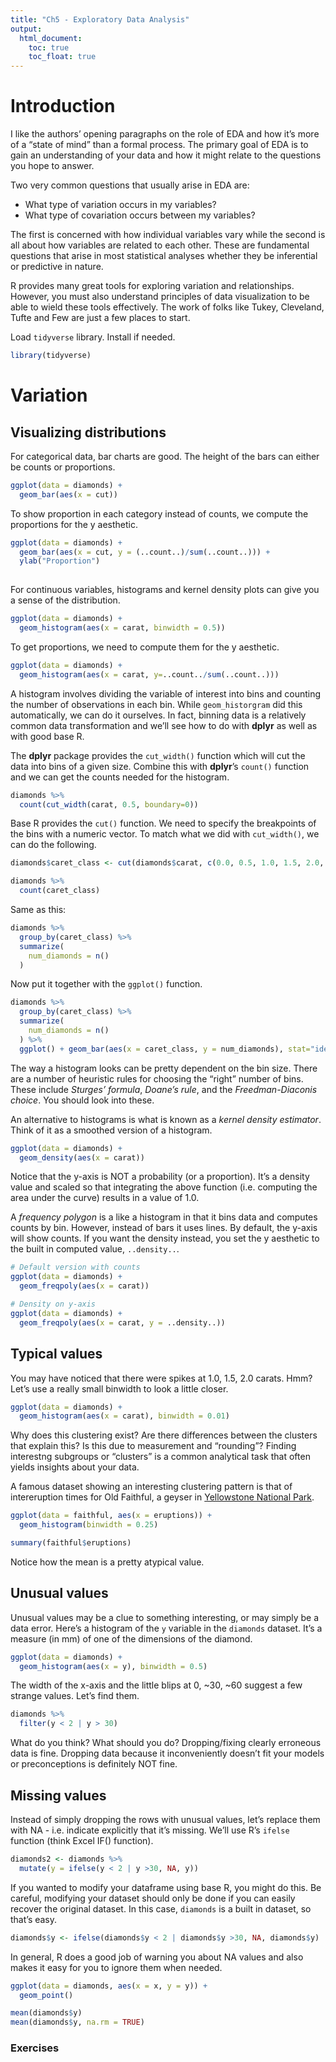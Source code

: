 ```yaml
---
title: "Ch5 - Exploratory Data Analysis"
output:
  html_document:
    toc: true
    toc_float: true
---
```


# Introduction

I like the authors' opening paragraphs on the role of EDA and how it's more of
a "state of mind" than a formal process. The primary goal of EDA is to gain
an understanding of your data and how it might relate to the questions you
hope to answer. 

Two very common questions that usually arise in EDA are:

* What type of variation occurs in my variables?
* What type of covariation occurs between my variables?

The first is concerned with how individual variables vary while the second
is all about how variables are related to each other. These are fundamental
questions that arise in most statistical analyses whether they be inferential
or predictive in nature.

R provides many great tools for exploring variation and relationships. However,
you must also understand principles of data visualization to be able to wield
these tools effectively. The work of folks like Tukey, Cleveland, Tufte and Few
are just a few places to start.

Load `tidyverse` library. Install if needed.

```r
library(tidyverse)
```

# Variation

## Visualizing distributions

For categorical data, bar charts are good. The height of the bars can either be
counts or proportions.

```r
ggplot(data = diamonds) + 
  geom_bar(aes(x = cut))
```

To show proportion in each category instead of counts, we compute the
proportions for the y aesthetic.

```r
ggplot(data = diamonds) + 
  geom_bar(aes(x = cut, y = (..count..)/sum(..count..))) + 
  ylab("Proportion")
  
```

For continuous variables, histograms and kernel density plots can give you
a sense of the distribution.

```r
ggplot(data = diamonds) +
  geom_histogram(aes(x = carat, binwidth = 0.5))
```

To get proportions, we need to compute them for the y aesthetic.

```r
ggplot(data = diamonds) +
  geom_histogram(aes(x = carat, y=..count../sum(..count..)))
```


A histogram involves dividing the variable of interest into bins and counting
the number of observations in each bin. While `geom_historgram` did this automatically,
we can do it ourselves. In fact, binning data is a relatively common data
transformation and we'll see how to do with **dplyr** as well as with
good base R.

The **dplyr** package provides the `cut_width()` function which
will cut the data into bins of a given size. Combine this with **dplyr**'s `count()`
function and we can get the counts needed for the histogram.

```r
diamonds %>%
  count(cut_width(carat, 0.5, boundary=0))
```

Base R provides the `cut()` function. We need to specify the breakpoints of the bins
with a numeric vector. To match what we did with `cut_width()`, we can do
the following.

```r
diamonds$caret_class <- cut(diamonds$carat, c(0.0, 0.5, 1.0, 1.5, 2.0, 2.5, 3.0, 3.5, 4.0, 4.5, 5.0))

```

```r
diamonds %>%
  count(caret_class) 
```

Same as this:

```r
diamonds %>%
  group_by(caret_class) %>%
  summarize(
    num_diamonds = n()
  )
```

Now put it together with the `ggplot()` function.

```r
diamonds %>%
  group_by(caret_class) %>%
  summarize(
    num_diamonds = n()
  ) %>%
  ggplot() + geom_bar(aes(x = caret_class, y = num_diamonds), stat="identity")
```

The way a histogram looks can be pretty dependent on the bin size. There are a
number of heuristic rules for choosing the "right" number of bins. These include
*Sturges' formula*, *Doane's rule*, and the *Freedman-Diaconis choice*. You should
look into these.

An alternative to histograms is what is known as a *kernel density estimator*. Think
of it as a smoothed version of a histogram. 

```r
ggplot(data = diamonds) +
  geom_density(aes(x = carat))
```

Notice that the y-axis is NOT a probability (or a proportion). It's a density value
and scaled so that integrating the above function (i.e. computing the area under
the curve) results in a value of 1.0.

A *frequency polygon* is a like a histogram in that it bins data and computes counts
by bin. However, instead of bars it uses lines. By default, the y-axis will show 
counts. If you want the density instead, you set the y aesthetic to the built in
computed value, `..density..`.

```r
# Default version with counts
ggplot(data = diamonds) +
  geom_freqpoly(aes(x = carat))
```

```r
# Density on y-axis
ggplot(data = diamonds) +
  geom_freqpoly(aes(x = carat, y = ..density..))
```

## Typical values

You may have noticed that there were spikes at 1.0, 1.5, 2.0 carats. Hmm? Let's
use a really small binwidth to look a little closer.

```r
ggplot(data = diamonds) +
  geom_histogram(aes(x = carat), binwidth = 0.01)
```

Why does this clustering exist? Are there differences between the clusters that
explain this? Is this due to measurement and "rounding"? Finding interestng subgroups
or "clusters" is a common analytical task that often yields insights about your data.

A famous dataset showing an interesting clustering pattern is that of intereruption 
times for Old Faithful, a geyser in [Yellowstone National Park](https://www.nps.gov/yell/index.htm).

```r
ggplot(data = faithful, aes(x = eruptions)) +
  geom_histogram(binwidth = 0.25)
```

```r
summary(faithful$eruptions)
```

Notice how the mean is a pretty atypical value.

## Unusual values

Unusual values may be a clue to something interesting, or may simply be a data error. 
Here's a histogram of the `y` variable in the `diamonds` dataset. It's a measure (in mm) of one of the dimensions of the diamond.

```r
ggplot(data = diamonds) +
  geom_histogram(aes(x = y), binwidth = 0.5)
```

The width of the x-axis and the little blips at 0, ~30, ~60 suggest a few strange
values. Let's find them.

```r
diamonds %>%
  filter(y < 2 | y > 30)
```

What do you think? What should you do? Dropping/fixing clearly erroneous data is fine.
Dropping data because it inconveniently doesn't fit your models or preconceptions is
definitely NOT fine. 

## Missing values

Instead of simply dropping the rows with unusual values, let's replace them with NA - i.e. indicate explicitly that it's missing. We'll use R's `ifelse` function (think Excel
IF() function).

```r
diamonds2 <- diamonds %>%
  mutate(y = ifelse(y < 2 | y >30, NA, y))
```

If you wanted to modify your dataframe using base R, you might do this. Be careful,
modifying your dataset should only be done if you can easily recover the original
dataset. In this case, `diamonds` is a built in dataset, so that's easy.

```r
diamonds$y <- ifelse(diamonds$y < 2 | diamonds$y >30, NA, diamonds$y)
```

In general, R does a good job of warning you about NA values and also makes it easy
for you to ignore them when needed.

```r
ggplot(data = diamonds, aes(x = x, y = y)) +
  geom_point()
```

```r
mean(diamonds$y)
mean(diamonds$y, na.rm = TRUE)
```

### Exercises

